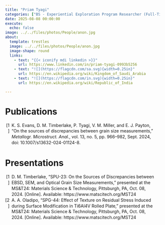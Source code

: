 ```yaml
---
title: "Priam Tyagi"
categories: ["BS - Experiential Exploration Program Researcher (Full-Time for Credit)"]
date: 2025-08-08 00:00:00
execute:
  echo: false
image: ../../files/photos/People/anon.jpg
about:
  template: trestles
  image: ../../files/photos/People/anon.jpg
  image-shape: round
  links:
    - text: "{{< iconify mdi linkedin >}}"
      url: https://www.linkedin.com/in/priam-tyagi-0993b5256
    - text: "![](https://flagcdn.com/sa.svg){width=0.25in}"
      url: https://en.wikipedia.org/wiki/Kingdom_of_Saudi_Arabia
    - text: "![](https://flagcdn.com/in.svg){width=0.25in}"
      url: https://en.wikipedia.org/wiki/Republic_of_India

---
```



# Publications

```{=html}
<?xml version="1.0"?>
<div class="csl-bib-body" style="line-height: 1.35; ">
  <div class="csl-entry" style="clear: left; ">
    <div class="csl-left-margin" style="float: left; padding-right: 0.5em; text-align: right; width: 1em;">[1]</div><div class="csl-right-inline" style="margin: 0 .4em 0 1.5em;">K. S. Evans, D. M. Timberlake, P. Tyagi, V. M. Miller, and E. J. Payton, &#x201C;On the sources of discrepancies between grain size measurements,&#x201D; <i>Metallogr. Microstruct. Anal.</i>, vol. 13, no. 5, pp. 966&#x2013;982, Sept. 2024, doi: 10.1007/s13632-024-01124-8.</div>
  </div>
</div>
```

# Presentations

```{=html}
<?xml version="1.0"?>
<div class="csl-bib-body" style="line-height: 1.35; ">
  <div class="csl-entry" style="clear: left; ">
    <div class="csl-left-margin" style="float: left; padding-right: 0.5em; text-align: right; width: 1em;">[1]</div><div class="csl-right-inline" style="margin: 0 .4em 0 1.5em;">D. M. Timberlake, &#x201C;SPU-23: On the Sources of Discrepancies between EBSD, SEM, and Optical Grain Size Measurements,&#x201D; presented at the MS&amp;T24: Materials Science &amp; Technology, Pittsburgh, PA, Oct. 08, 2024. [Online]. Available: https://www.matscitech.org/MST24</div>
  </div>
  <div class="csl-entry" style="clear: left; ">
    <div class="csl-left-margin" style="float: left; padding-right: 0.5em; text-align: right; width: 1em;">[2]</div><div class="csl-right-inline" style="margin: 0 .4em 0 1.5em;">A. A. Oladipo, &#x201C;SPG-44: Effect of Texture on Residual Stress Induced during Surface Modification in Ti6Al4V Rolled Plate,&#x201D; presented at the MS&amp;T24: Materials Science &amp; Technology, Pittsburgh, PA, Oct. 08, 2024. [Online]. Available: https://www.matscitech.org/MST24</div>
  </div>
</div>
```



